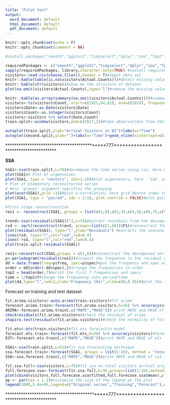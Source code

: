 ```yaml
---
title: "Pilot test"
output:
  word_document: default
  html_document: default
  pdf_document: default
---
```


```r
knitr::opts_chunk$set(echo = F)
knitr::opts_chunk$set(comment = NA)

#install.packages("smooth","ggplot2","tidyselect","dplyr","zoo","fpp2","Rssa")
```
 
```r
requiredPackages <- c("smooth","ggplot2","tidyselect","dplyr","zoo","fpp2","Rssa","kableExtra","scales","GeneCycle")
sapply(requiredPackages, library,character.only=TRUE) #install required packages
visitors<-read.csv(choose.files(),header = T)#imput data set
knitr::kable(table(is.na(visitors$Actual.Counts)))#detect missing values
knitr::kable(str(visitors))#show me the structure of dataset
plot(na.omit(visitors$Actual.Counts),type="l")#remove the missing values and plot the visitors arrival in NZ 
```


```r
knitr::kable(as.array(summary(na.omit(visitors$Actual.Counts))))#summary of total visitors arrival in NZ
visitors<-ts(visitors$Count, start=c(1921,04,01), end=c(2019), frequency=12)#change the dataset into a time series
visitors$Date<-as.Date(visitors$Date)
visitors$Count<-as.integer(visitors$Count)
visitors<-visitors %>% select(Date,Count)
train.split<-window(visitors,end=c(2017,1))#take observations from 1921 to 2017 as a training set
```


```r
autoplot(train.split,ylab="Arrival Visitors in NZ")+labs(x="Time")
autoplot(second.split,ylab="")+labs(x="Time")+geom_vline(xintercept=c(2000,2001),col="red")

```


********************************************777****************************************

**SSA**
```r
SSA1<-ssa(train.split,L=76)#decompose the time series using ssa, here L is window size
plot(SSA1)# Plot of eigenvalues
plot(SSA1, type = "vectors", idx=1:18)#plot eigenvecors, here  'idx' argument specifies the lenght of vectors of desired
# Plot of elementary reconstructed series
# Here ’groups’ argument specifies the grouping
plot(wcor(SSA1),grid =16)#plot w-correlation, here grid denote index that vector consided for this analysis
plot(SSA1, type = "paired", idx = 1:18, plot.contrib = FALSE)#plot paired aigenvectors
```


```r
#first stage reconstrunction
res1 <- reconstruct(SSA1, groups = list(c(1,8),c(2,3),c(4,5),c(6,7),c(9,10),c(12,13),c(15,16)))#reconstruct the series using pairs of vectors, here groups denote the indices of vectors of interst
```


```r
trend<-ssa((residuals(SSA1))^2,L=76)#extract residuals from the decomposed series
rsd <- sqrt(reconstruct(trend, groups=list(c(1,8)))$F1)#reconstract the series using the trend components
plot(residuals(SSA1), type="l",ylab="Residuals") #extracts the seasonality from trend and put it in envelop
lines(rsd, type="l",col="red",lwd=0.4)
lines(-rsd, type="l",col="red",lwd=0.4)
plot(train.split-residuals(SSA1))
```


```r
res1<-reconstruct(SSA1,groups = c(1,8))#reconstruct the decomposed series using the trend components
p<-periodogram(residuals(res1))#inspect the frequence in the residual of trend. or extract the seasonality from trend
dd = data.frame(freq=p$freq, spec=p$spec)#put the frequency and spec on the series in dataframe
order = dd[order(-dd$spec),]#arrange the frequencies in order
top2 = head(order,7)#print the first 7 frequencies and specs
time = 1/top2$f#change the frequencey into period/time
plot(dd,type="l",lwd=2,xlab="Frequency (Hz)",xlim=c(0,0.55))#plot the frequency of seasonality in series
```

Forecast on training and test dataset

```r

fit.arima.visitors<-auto.arima(train.visitors)#fit arima
forecast.arima.train<-forecast(fit.arima.visitors,h=36) %>% accuracy(visitors)#Forecast total visitors arrival in NZ from 2016 to 2019. h denot the forecasting horizon of interest
ARIMA<-forecast.arima.train[,c("MAPE","MASE")]# print MAPE and MASE of ARIMA forecast
checkresiduals(fit.arima.visitors)#check the residual of arima
shapiro.test(residuals(fit.arima.visitors))#check the normality of fitted arima model

fit.ets<-ets(train.visitors)#fit ets forecastin model
forecast.ets.train<-forecast(fit.ets,h=36) %>% accuracy(visitors)#forecast total visitors arrival in NZ from 2016 to 2019. h denote the forecasting horizon of intrest
EST<-forecast.ets.train[,c("MAPE","MASE")]#print MAPE and MASE of ets forecast

SSA1<-ssa(train.split,L=51)#fit ssa forecasting technique
ssa.forecast.train<-forecast(SSA1, groups = list(1:16), method = "recurrent", len =36) %>% accuracy(visitors)#forecast total visitors arrival in NZ from 2016 to 2019. h denote the forecasting horizon of interest, groups denote the indices of eigenvectors of interes
SSA<-ssa.forecast.train[,c("MAPE","MASE")]#print MAPE and MASE of ssa forecast

```


```r
fit.ssa.full<-ssa(visitors,L=76)#fit ssa on total visitors arrival original data set, 'L' is window size
full.forecase.ssa<-forecast(fit.ssa.full,h=36,groups=list(1:16),method="recurrent")#forecast total visitors arrival in NZ, from 2019 to 2022. groups denote the desired eigenvectros to forecast the series
plot(cbind(visitors,full.forecase.ssa$fitted,full.forecase.ssa$mean),plot.type = "single", col = c("black","orangered1","deepskyblue"), ylab = "Total visitors arrival in NZ",xlim=c(2000,2022),level=c(80,95))#plot the forecast of the series 
op <- par(cex = 1.2)#customize the size of the legend on the plot
legend(2000,5.8e+05,legend=c("Original series","Training","Forecast"),col=c("black","orangered1","deepskyblue"),lty=1:3,cex=0.6)#attach legend on the plot
```

*********************************************777****************************************

